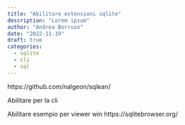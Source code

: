 ```yaml
---
title: "Abilitare estensioni sqlite"
description: "Lorem ipsum"
author: "Andrea Borruso"
date: "2022-11-19"
draft: true
categories:
  - sqlite
  - cli
  - sql
---
```



https://github.com/nalgeon/sqlean/

Abilitare per la cli

Abilitare esempio per viewer win https://sqlitebrowser.org/
